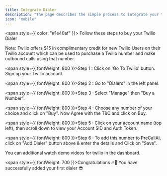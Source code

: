 ```yaml
---
title: Integrate Dialer
description: "The page describes the simple process to integrate your twilio number with your precall.ai account"
icon: "mobile"
---
```


<span style={{ color: "#1e40af" }}>
  Follow these steps to buy your Twilio Dialer
</span>

<Note>
  Note: Twilio offers $15 in complimentary credit for new Twilio Users on their
  Twilio account which can be used to purchase a Twilio number and make outbound
  calls using that number.
</Note>

<span style={{ fontWeight: 800 }}>Step 1 :</span> Click on 'Go To Twilio' button.
Sign up your Twilio account.

<span style={{ fontWeight: 800 }}>Step 2 :</span> Go to "Dialers" in the left panel.

<span style={{ fontWeight: 800 }}>Step 3 :</span> Select "Manage" then "Buy a Number".

<span style={{ fontWeight: 800 }}>Step 4 :</span> Choose any number of your choice
and click on "Buy". Now Agree with the T&C and click on Buy.

<span style={{ fontWeight: 800 }}>Step 5 :</span>
Click on your account name (top left), then scroll down to view your Account SID
and Auth Token.

<span style={{ fontWeight: 800 }}>Step 6 :</span> To add this number to PreCallAi,
click on "Add Dialer" button above & enter the details and Click on "Save".

<Note>You can additional watch demo videos for twilio in the dashboard.</Note>

<span style={{ fontWeight: 700 }}>Congratulations</span> 🔥🎉 You have successfully
added your first dialer 😎
